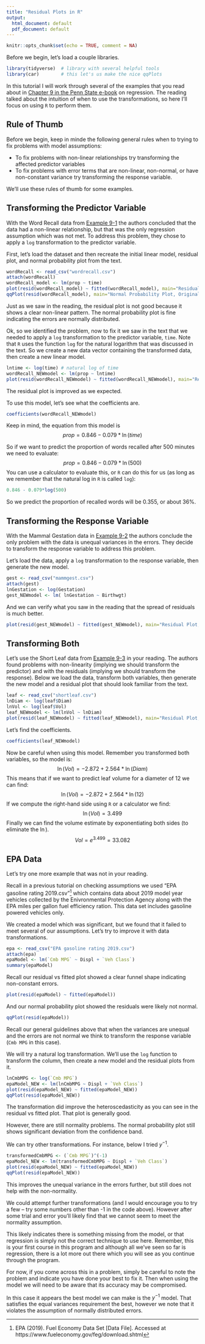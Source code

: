 ```yaml
---
title: "Residual Plots in R"
output:
  html_document: default
  pdf_document: default
---
```


```r
knitr::opts_chunk$set(echo = TRUE, comment = NA)
```

Before we begin, let's load a couple libraries.
```r
library(tidyverse)  # library with several helpful tools
library(car)        # this let's us make the nice qqPlots
```

In this tutorial I will work through several of the examples that you read about in [Chapter 9 in the Penn State e-book](https://newonlinecourses.science.psu.edu/stat501/lesson/9) on regression. The reading talked about the intuition of when to use the transformations, so here I'll focus on using `R` to perform them.


## Rule of Thumb
Before we begin, keep in minde the following general rules when to trying to fix problems with model assumptions:

* To fix problems with non-linear relationships try transforming the affected predictor variables
* To fix problems with error terms that are non-linear, non-normal, or have non-constant variance try transforming the response variable.

We'll use these rules of thumb for some examples.

## Transforming the Predictor Variable
With the Word Recall data from [Example 9-1](https://newonlinecourses.science.psu.edu/stat501/lesson/9/9.1#paragraph--754) the authors concluded that the data had a non-linear relationship, but that was the only regression assumption which was not met. To address this problem, they chose to apply a `log` transformation to the predictor variable.

First, let's load the dataset and then recreate the initial linear model, residual plot, and normal probability plot from the text.
```r
wordRecall <- read_csv("wordrecall.csv")
attach(wordRecall)
wordRecall_model <- lm(prop ~ time)
plot(resid(wordRecall_model) ~ fitted(wordRecall_model), main="Residual Plot, Original Data")
qqPlot(resid(wordRecall_model), main="Normal Probability Plot, Original Data")
```

Just as we saw in the reading, the residual plot is not good because it shows a clear non-linear pattern. The normal probability plot is fine indicating the errors are normally distributed.

Ok, so we identified the problem, now to fix it we saw in the text that we needed to apply a `log` transformation to the predictor variable, `time`. Note that `R` uses the function `log` for the natural logarithm that was discussed in the text. So we create a new data vector containing the transformed data, then create a new linear model.
```r
lntime <- log(time) # natural log of time
wordRecall_NEWmodel <- lm(prop ~ lntime)
plot(resid(wordRecall_NEWmodel) ~ fitted(wordRecall_NEWmodel), main="Residual Plot, Transformed Predictor")
```

The residual plot is improved as we expected.


To use this model, let's see what the coefficients are.
```r
coefficients(wordRecall_NEWmodel)
```

Keep in mind, the equation from this model is 
$$prop = 0.846 - 0.079* \ln(time)$$

So if we want to predict the proportion of words recalled after 500 minutes we need to evaluate:
$$prop = 0.846 - 0.079* \ln(500)$$
You can use a calculator to evaluate this, or `R` can do this for us (as long as we remember that the natural log in `R` is called `log`):
```r
0.846 - 0.079*log(500)
```

So we predict the proportion of recalled words will be 0.355, or about 36%.

## Transforming the Response Variable
With the Mammal Gestation data in [Example 9-2](https://newonlinecourses.science.psu.edu/stat501/lesson/9/9.2#paragraph--756) the authors conclude the only problem with the data is unequal variances in the errors. They decide to transform the response variable to address this problem.

Let's load the data, apply a `log` transformation to the response variable, then generate the new model.
```r
gest <- read_csv("mammgest.csv")
attach(gest)
lnGestation <- log(Gestation)
gest_NEWmodel <- lm( lnGestation ~ Birthwgt)
```

And we can verify what you saw in the reading that the spread of residuals is much better.
```r
plot(resid(gest_NEWmodel) ~ fitted(gest_NEWmodel), main="Residual Plot, Transformed Response")
```



## Transforming Both
Let's use the Short Leaf data from [Example 9-3](https://newonlinecourses.science.psu.edu/stat501/lesson/9/9.3#paragraph--758) in your reading. The authors found problems with non-linearity (implying we should transform the predictor) and with the residuals (implying we should transform the response). Below we load the data, transform both variables, then generate the new model and a residual plot that should look familiar from the text.
```r
leaf <- read_csv("shortleaf.csv")
lnDiam <- log(leaf$Diam)
lnVol <- log(leaf$Vol)
leaf_NEWmodel <- lm(lnVol ~ lnDiam)
plot(resid(leaf_NEWmodel) ~ fitted(leaf_NEWmodel), main="Residual Plot, Transformed Response and Predictor")
```

Let's find the coefficients.
```r
coefficients(leaf_NEWmodel)
```

Now be careful when using this model. Remember you transformed both variables, so the model is: 
$$\ln(Vol) = -2.872 + 2.564 *\ln(Diam)$$
This means that if we want to predict leaf volume for a diameter of 12 we can find:
$$\ln(Vol) = -2.872 + 2.564 *\ln(12)$$
If we compute the right-hand side using `R` or a calculator we find:
$$\ln(Vol)= 3.499$$
Finally we can find the volume estimate by exponentiating both sides (to eliminate the $\ln$).
$$ Vol = e^{3.499} = 33.082 $$




## EPA Data
Let's try one more example that was not in your reading.

Recall in a previous tutorial on checking assumptions we used "EPA gasoline rating 2019.csv"^[EPA (2019). Fuel Economy Data Set [Data File]. Accessed at https://www.fueleconomy.gov/feg/download.shtml] which contains data about 2019 model year vehicles collected by the Enivronmental Protection Agency along with the EPA miles per gallon fuel efficiency ration. This data set includes gasoline powered vehicles only.

We created a model which was significant, but we found that it failed to meet several of our assumptions. Let's try to improve it with data transformations.

```r
epa <- read_csv("EPA gasoline rating 2019.csv")
attach(epa)
epaModel <- lm(`Cmb MPG` ~ Displ + `Veh Class`)
summary(epaModel)
```

Recall our residual vs fitted plot showed a clear funnel shape indicating non-constant errors.
```r
plot(resid(epaModel) ~ fitted(epaModel))
```

And our normal probability plot showed the residuals were likely not normal.
```r
qqPlot(resid(epaModel))
```

Recall our general guidelines above that when the variances are unequal and the errors are not normal we think to transform the response variable (`Cmb MPG` in this case).

We will try a natural log transformation. We'll use the `log` function to transform the column, then create a new model and the residual plots from it.
```r
lnCmbMPG <- log(`Cmb MPG`)
epaModel_NEW <- lm(lnCmbMPG ~ Displ + `Veh Class`)
plot(resid(epaModel_NEW) ~ fitted(epaModel_NEW))
qqPlot(resid(epaModel_NEW))
```

The transformation did improve the heteroscedasticity as you can see in the residual vs fitted plot. That plot is generally good.

However, there are still normality problems. The normal probability plot still shows significant deviation from the confidence band.

We can try other transformations. For instance, below I tried $y^{-1}$.
```r
transformedCmbMPG <- (`Cmb MPG`)^(-1)
epaModel_NEW <- lm(transformedCmbMPG ~ Displ + `Veh Class`)
plot(resid(epaModel_NEW) ~ fitted(epaModel_NEW))
qqPlot(resid(epaModel_NEW))
```

This improves the unequal variance in the errors further, but still does not help with the non-normality.

We could attempt further transformations (and I would encourage you to try a few -- try some numbers other than -1 in the code above). However after some trial and error you'll likely find that we cannot seem to meet the normality assumption.

This likely indicates there is something missing from the model, or that regression is simply not the correct technique to use here. Remember, this is your first course in this program and although all we've seen so far is regression, there is a lot more out there which you will see as you continue through the program.

For now, if you come across this in a problem, simply be careful to note the problem and indicate you have done your best to fix it. Then when using the model we will need to be aware that its accuracy may be compromised.

In this case it appears the best model we can make is the $y^{-1}$ model. That satisfies the equal variances requirement the best, however we note that it violates the assumption of normally distributed errors.
